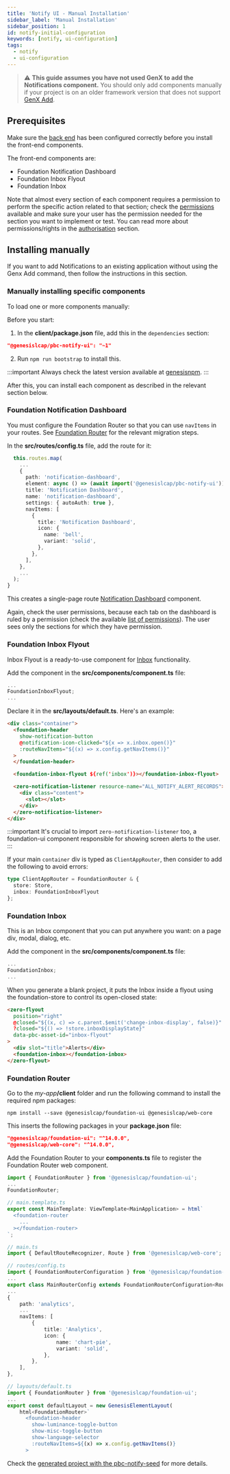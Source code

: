 ---
title: 'Notify UI - Manual Installation'
sidebar_label: 'Manual Installation'
sidebar_position: 1
id: notify-initial-configuration
keywords: [notify, ui-configuration]
tags:
  - notify
  - ui-configuration
---


> :warning: **This guide assumes you have not used GenX to add the Notifications component.** You should only add components manually if your project is on an older framework version that does not support [GenX Add](../../../../components/notifications/notifications-installation).

## Prerequisites

Make sure the [back end](../../notifications-server/notify-configuring-runtime) has been configured correctly before you install the front-end components. 

The front-end components are:

- Foundation Notification Dashboard
- Foundation Inbox Flyout
- Foundation Inbox

Note that almost every section of each component requires a permission to perform the specific action related to that section; check the [permissions](../notify-permissions) available and make sure your user has the permission needed for the section you want to implement or test. You can read more about permissions/rights in the [authorisation](/server/access-control/authorisation#users-profiles-and-right-codes) section.

## Installing manually

If you want to add Notifications to an existing application without using the Genx Add command, then follow the instructions in this section.

### Manually installing specific components
To load one or more components manually:

Before you start:

1. In the **client/package.json** file, add this in the `dependencies` section:

```json
"@genesislcap/pbc-notify-ui": "~1"
```

2. Run `npm run bootstrap` to install this.

:::important
Always check the latest version available at [genesisnpm](https://www.npmjs.com/~genesisnpm).
:::

After this, you can install each component as described in the relevant section below.

### Foundation Notification Dashboard

You must configure the Foundation Router so that you can use `navItems` in your routes. See [Foundation Router](#foundation-router) for the relevant migration steps.


In the **src/routes/config.ts** file, add the route for it:

```typescript
  this.routes.map(
    ...
    {
      path: 'notification-dashboard',
      element: async () => (await import('@genesislcap/pbc-notify-ui')).FoundationNotificationDashboard,
      title: 'Notification Dashboard',
      name: 'notification-dashboard',
      settings: { autoAuth: true },
      navItems: [
        {
          title: 'Notification Dashboard',
          icon: {
            name: 'bell',
            variant: 'solid',
          },
        },
      ],
    },
    ...
  );
}
```

This creates a single-page route [Notification Dashboard](../../notifications-ui/notify-ui-components#notification-dashboard) component.

Again, check the user permissions, because each tab on the dashboard is ruled by a permission (check the available [list of permissions](../notify-permissions)). The user sees only the sections for which they have permission.

### Foundation Inbox Flyout

Inbox Flyout is a ready-to-use component for [Inbox](../../notifications-ui/notify-ui-components#inbox) functionality.

Add the component in the **src/components/component.ts** file:
```typescript
...
FoundationInboxFlyout;
...
```

Declare it in the **src/layouts/default.ts**. Here's an example:

```html
<div class="container">
  <foundation-header
    show-notification-button
    @notification-icon-clicked="${x => x.inbox.open()}"
    :routeNavItems="${(x) => x.config.getNavItems()}"
  >
  </foundation-header>

  <foundation-inbox-flyout ${ref('inbox')}></foundation-inbox-flyout>

  <zero-notification-listener resource-name="ALL_NOTIFY_ALERT_RECORDS">
    <div class="content">
      <slot></slot>
    </div>
  </zero-notification-listener>
</div>
```

:::important
It's crucial to import ```zero-notification-listener``` too, a foundation-ui component responsible for showing screen alerts to the user.
:::

If your main `container` div is typed as `ClientAppRouter`, then consider to add the following to avoid errors:
```typescript
type ClientAppRouter = FoundationRouter & {
  store: Store,
  inbox: FoundationInboxFlyout
};
```

### Foundation Inbox

This is an Inbox component that you can put anywhere you want: on a page div, modal, dialog, etc. 

Add the component in the **src/components/component.ts** file:
```typescript
...
FoundationInbox;
...
```

When you generate a blank project, it puts the Inbox inside a flyout using the foundation-store to control its open-closed state:

```html
<zero-flyout
  position="right"
  @closed="${(x, c) => c.parent.$emit('change-inbox-display', false)}"
  ?closed="${() => !store.inboxDisplayState}"
  data-pbc-asset-id="inbox-flyout"
>
  <div slot="title">Alerts</div>
  <foundation-inbox></foundation-inbox>
</zero-flyout>
```

### Foundation Router

Go to the _my-app_**/client** folder and run the following command to install the required npm packages:

```
npm install --save @genesislcap/foundation-ui @genesislcap/web-core
```
This inserts the following packages in your **package.json** file:

```json
"@genesislcap/foundation-ui": "^14.0.0",
"@genesislcap/web-core": "^14.0.0",
```

Add the Foundation Router to your **components.ts** file to register the Foundation Router web component.

```ts
import { FoundationRouter } from '@genesislcap/foundation-ui';
...
FoundationRouter;
```

```ts
// main.template.ts
export const MainTemplate: ViewTemplate<MainApplication> = html`
  <foundation-router
    ...
  ></foundation-router>
`;
```

```ts
// main.ts
import { DefaultRouteRecognizer, Route } from '@genesislcap/web-core';
```

```ts
// routes/config.ts
import { FoundationRouterConfiguration } from '@genesislcap/foundation-ui';
...
export class MainRouterConfig extends FoundationRouterConfiguration<RouterSettings>
...
{
    path: 'analytics',
    ...
    navItems: [
        {
            title: 'Analytics',
            icon: {
                name: 'chart-pie',
                variant: 'solid',
            },
        },
    ],
},
```

```ts
// layouts/default.ts
import { FoundationRouter } from '@genesislcap/foundation-ui';
...
export const defaultLayout = new GenesisElementLayout(
    html<FoundationRouter>`
      <foundation-header
        show-luminance-toggle-button
        show-misc-toggle-button
        show-language-selector
        :routeNavItems=${(x) => x.config.getNavItems()}
      >
```

Check the [generated project with the pbc-notify-seed](#on-a-new-application) for more details.
